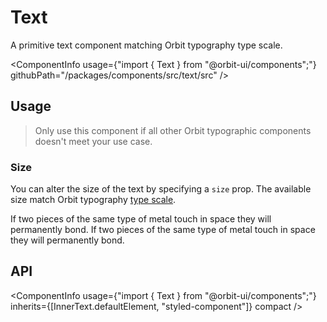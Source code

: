 
<Meta
    title="Components/Text"
    id="text"
/>

# Text

<Tagline>A primitive text component matching Orbit typography type scale.</Tagline>

<ComponentInfo
    usage={"import { Text } from \"@orbit-ui/components\";"}
    githubPath="/packages/components/src/text/src"
/>

## Usage

> Only use this component if all other Orbit typographic components doesn't meet your use case.

### Size

You can alter the size of the text by specifying a `size` prop. The available size match Orbit typography [type scale](?path=/docs/typography--page#type-scale).

<Preview>
    <Story name="size">
        <Stack>
            <Text>If two pieces of the same type of metal touch in space they will permanently bond.</Text>
            <Text size="sm">If two pieces of the same type of metal touch in space they will permanently bond.</Text>
        </Stack>
    </Story>
</Preview>

## API

<ComponentInfo
    usage={"import { Text } from \"@orbit-ui/components\";"}
    inherits={[InnerText.defaultElement, "styled-component"]}
    compact
/>

<ArgsTable of={InnerText} sort="alpha" />
